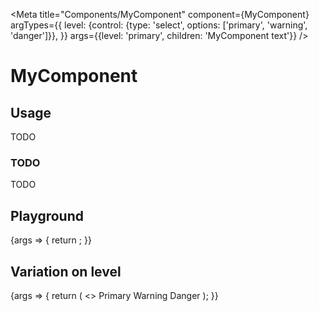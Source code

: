 
<Meta
  title="Components/MyComponent"
  component={MyComponent}
  argTypes={{
    level: {control: {type: 'select', options: ['primary', 'warning', 'danger']}},
  }}
  args={{level: 'primary', children: 'MyComponent text'}}
/>

# MyComponent

## Usage

TODO

### TODO

TODO

## Playground

<Canvas>
  <Story name="Standard">
    {args => {
      return <MyComponent {...args} />;
    }}
  </Story>
</Canvas>

<ArgsTable story="Standard" />

## Variation on level

<Canvas>
  <Story name="Level">
    {args => {
      return (
        <>
          <MyComponent {...args} level="primary">
            Primary
          </MyComponent>
          <MyComponent {...args} level="warning">
            Warning
          </MyComponent>
          <MyComponent {...args} level="danger">
            Danger
          </MyComponent>
        </>
      );
    }}
  </Story>
</Canvas>
